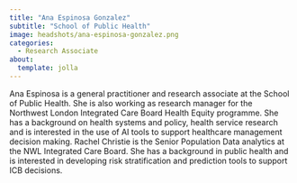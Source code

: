 ```yaml
---
title: "Ana Espinosa Gonzalez"
subtitle: "School of Public Health"
image: headshots/ana-espinosa-gonzalez.png
categories:
  - Research Associate
about:
  template: jolla
---
```


Ana Espinosa is a general practitioner and research associate at the School of Public Health. She is also working as research manager for the Northwest London Integrated Care Board Health Equity programme. She has a background on health systems and policy, health service research and is interested in the use of AI tools to support healthcare management decision making. Rachel Christie is the Senior Population Data analytics at the NWL Integrated Care Board. She has a background in public health and is interested in developing risk stratification and prediction tools to support ICB decisions. 
